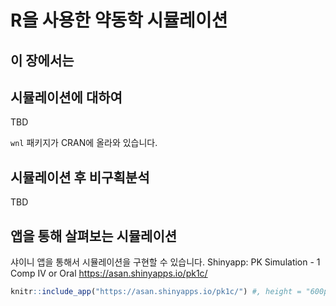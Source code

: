 # R을 사용한 약동학 시뮬레이션 {#simulation}

## 이 장에서는 {#summary-simulation}

## 시뮬레이션에 대하여

TBD

`wnl` 패키지가 CRAN에 올라와 있습니다.

## 시뮬레이션 후 비구획분석

TBD

## 앱을 통해 살펴보는 시뮬레이션

샤이니 앱을 통해서 시뮬레이션을 구현할 수 있습니다. Shinyapp: PK Simulation - 1 Comp IV or Oral <https://asan.shinyapps.io/pk1c/>

```r
knitr::include_app("https://asan.shinyapps.io/pk1c/") #, height = "600px")
```



